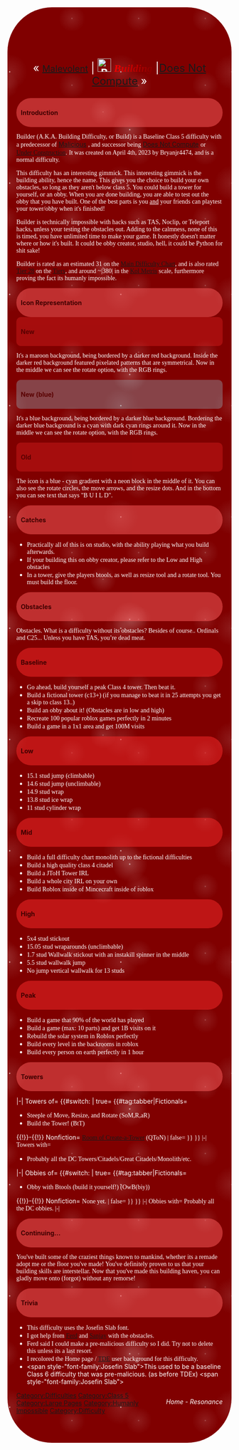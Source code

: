 {{DISPLAYTITLE:<span style="font-weight:bold;font-size:100%;background:-webkit-linear-gradient(330deg, red, maroon);-webkit-background-clip:text;-webkit-text-fill-color:transparent;"><span style="font-family:Josefin Slab">''Building''</span></span>}}
<div style="background-color:maroon;background-image:
radial-gradient(white, rgba(255,255,255,.2) 2px, transparent 40px),
radial-gradient(white, rgba(255,255,255,.15) 1px, transparent 30px),
radial-gradient(white, rgba(255,255,255,.1) 2px, transparent 40px),
radial-gradient(rgba(255,255,255,.4), rgba(255,255,255,.1) 2px, transparent 30px);
background-size: 550px 550px, 350px 350px, 250px 250px, 150px 150px;
background-position: 0 0, 40px 60px, 130px 270px, 70px 100px; color: white;padding: 50px 20px; border-radius: 100px 100px"> <big><big><big><center><b></b></center></big></big></big>
{{Scrollbox|Notices='''Notice Scrollbox'''
{{Large Page|reason= ~10k bytes of information provided in the page}}
{{Humanly Impossible}}
}}

<br />

<font size="5"><center>« <small>[[Malevolent]]</small> | <u>'''[[File:BuildingNew.png|30px|frameless]]'''</u> <span style="font-weight:bold;font-size:100%;background:-webkit-linear-gradient(330deg, red, maroon);-webkit-background-clip:text;-webkit-text-fill-color:transparent;"><span style="font-family:Josefin Slab">''Building''</span></span> |[[Does Not Compute]] »</center></font>


<div style="background:#ff5e5e; color:black;border-radius: 40px; padding: 10px 10px; opacity: 50%"><b>Introduction</b></div>

{{NewDifficultyInfobox|image1=<gallery>
BuildingNew.png|New
BuildingNewButBlue.webp|New (blue)
Build.png|Old
</gallery>|class=[[:Category:Class 5|Baseline Class 5]]|previous=[[File:Malicious.png|25px]] [[w:c:jtohs-hardest-towers:Malicious|Malicious]]|next=[[File:DoesNotComputeNew.png|25px]] [[Does Not Compute]]|decal_id=17359543015|creator(s)=[[User:Bryanjr7747|Bryan]]|full_name=Building Difficulty|date_added=4/8/2023|hex_color=theres too much|title1=<span style="font-weight:bold;font-size:100%;background:-webkit-linear-gradient(330deg, red, maroon);-webkit-background-clip:text;-webkit-text-fill-color:transparent;"><span style="font-family:Josefin Slab">''Building''</span></span>|type=Normal|caption1=With Btools on your side, you're destined to win!|original_class=Class 5|original_name=DIY difficukty|official_music(s)=* HOME - Resonance|previous_class(es)=5, 8, 3|previous_name=there wasnt|revamp_date=maybe maybe not|class_range=Baseline|difficulty_range=Baseline to Peak|rbg_color=Theres too much|prior_previous=*[[File:F I G H T.png|30px]] [[User blog:EpicTheGamer2014/Fighter|Fighter]] (As A Sub Difficulty)|prior_next=[[File:Mosaic.png|30px]] [[User blog:EpicTheGamer2014/Mosaic|Mosaic]]|previous_sub_difficulty(ies)=There isnt even a sub|rating=31|alt_next=[[File:Under construction detailed.png|25px]] [[Under Construction]] (sub difficulty)|sub_difficulty(ies)=[[Under Construction]]|alt_previous=[[File:Malevolence.png|25px]] [[Malevolent]]}}

<span style="font-family:Josefin Slab">Builder (A.K.A. Building Difficulty, or Build) is a Baseline Class 5 difficulty with a predecessor of</span> [[w:c:jtohs-hardest-towers:Malicious|Malicious]] <span style="font-family:Josefin Slab">, and successor being</span> [[Does Not Compute]] <span style="font-family:Josefin Slab">or [[Under Construction]].</span> <span style="font-family:Josefin Slab">It was created on April 4th, 2023 by Bryanjr4474, and is a normal difficulty.</span>

<span style="font-family:Josefin Slab">This difficulty has an interesting gimmick. This interesting gimmick is the building ability, hence the name. This gives you the choice to build your own obstacles, so long as they aren't below class 5. You could build a tower for yourself, or an obby. When you are done building, you are able to test out the obby that you have built. One of the best parts is you <u>and</u> your friends can playtest your tower/obby when it's finished!</span>

<span style="font-family:Josefin Slab">Builder is technically impossible with hacks such as TAS, Noclip, or Teleport hacks, unless your testing the obstacles out. Adding to the calmness, none of this is timed, you have unlimited time to make your game. It honestly doesn't matter where or how it's built. It could be obby creator, studio, hell, it could be Python for shit sake!
</span>

<span style="font-family:Josefin Slab">Builder is rated as an estimated 31 on the [[Main Difficulty Chart]], and is also rated [[Unofficial Tiers|Tier 28]] on the [[Tiers]],  and around ~|380| in the [[Metris|Kol Metris]] scale, furthermore proving the fact its humanly impossible.</span>
<div style="background:#ff5e5e; color:black;border-radius: 40px; padding: 10px 10px; opacity: 50%"><b>Icon Representation</b></div>
<div style="background:#fc2b2b; color:black;border-radius: 10px; padding: 10px 10px; opacity: 30%"><b>New</b></div>
<span style="font-family:Josefin Slab">It's a maroon  background, being bordered by a darker red background. Inside the darker red background featured pixelated patterns that are symmetrical. Now in the middle we can see the rotate option, with the RGB rings.
<div style="background:#95dded; color:black;border-radius: 10px; padding: 10px 10px; opacity: 30%"><b>New (blue)</b></div>
<span style="font-family:Josefin Slab">It's a blue background, being bordered by a darker blue background. Bordering the darker blue background is a cyan with dark cyan rings around it. Now in the middle we can see the rotate option, with the RGB rings.
<div style="background:#fc2b2b; color:black;border-radius: 10px; padding: 10px 10px; opacity: 30%"><b>Old</b></div>
<span style="font-family:Josefin Slab">The icon is a blue - cyan gradient with a neon block in the middle of it. You can also see the rotate circles, the move arrows, and the resize dots. And in the bottom you can see text that says "B U I L D".
<div style="background:#ff5e5e; color:black;border-radius: 40px; padding: 10px 10px; opacity: 50%"><b>Catches</b></div>
*<span style="font-family:Josefin Slab">Practically all of this is on studio, with the ability playing what you build afterwards.
*<span style="font-family:Josefin Slab">If your building this on obby creator, please refer to the Low and High obstacles
*<span style="font-family:Josefin Slab">In a tower, give the players btools, as well as resize tool and a rotate tool. You must build the floor.
<div style="background:#ff5e5e; color:black;border-radius: 40px; padding: 10px 10px; opacity: 50%"><b>Obstacles</b></div>
<span style="font-family:Josefin Slab">Obstacles. What is a difficulty without its obstacles? Besides of course.. Ordinals and C25... Unless you have TAS, you’re dead meat.
<div style="background:#fc2b2b; color:black;border-radius: 40px; padding: 10px 10px; opacity: 50%"><b>Baseline</b></div>
*<span style="font-family:Josefin Slab">Go ahead, build yourself a peak Class 4 tower. Then beat it.
*<span style="font-family:Josefin Slab">Build a fictional tower (c13+) (if you manage to beat it in 25 attempts you get a skip to class 13..)
*<span style="font-family:Josefin Slab">Build an obby about it! (Obstacles are in low and high)
*<span style="font-family:Josefin Slab">Recreate 100 popular roblox games perfectly in 2 minutes
*<span style="font-family:Josefin Slab">Build a game in a 1x1 area and get 100M visits
<div style="background:#fc2b2b; color:black;border-radius: 40px; padding: 10px 10px; opacity: 50%"><b>Low</b></div>
*<span style="font-family:Josefin Slab">15.1 stud jump (climbable)
*<span style="font-family:Josefin Slab">14.6 stud jump (unclimbable)
*<span style="font-family:Josefin Slab">14.9 stud wrap
*<span style="font-family:Josefin Slab">13.8 stud ice wrap
*<span style="font-family:Josefin Slab">11 stud cylinder wrap
<div style="background:#fc2b2b; color:black;border-radius: 40px; padding: 10px 10px; opacity: 50%"><b>Mid</b></div>
*<span style="font-family:Josefin Slab">Build a full difficulty chart monolith up to the fictional difficulties
*<span style="font-family:Josefin Slab">Build a high quality class 4 citadel
*<span style="font-family:Josefin Slab">Build a JToH Tower IRL
*<span style="font-family:Josefin Slab">Build a whole city IRL on your own
*<span style="font-family:Josefin Slab">Build Roblox inside of Mincecraft inside of roblox
<div style="background:#fc2b2b; color:black;border-radius: 40px; padding: 10px 10px; opacity: 50%"><b>High</b></div>
*<span style="font-family:Josefin Slab">5x4 stud stickout
*<span style="font-family:Josefin Slab">15.05 stud wraparounds (unclimbable)
*<span style="font-family:Josefin Slab">1.7 stud Wallwalk stickout with an instakill spinner in the middle
*<span style="font-family:Josefin Slab">5.5 stud wallwalk jump
*<span style="font-family:Josefin Slab">No jump vertical wallwalk for 13 studs
<div style="background:#fc2b2b; color:black;border-radius: 40px; padding: 10px 10px; opacity: 50%"><b>Peak</b></div>
*<span style="font-family:Josefin Slab">Build a game that 90% of the world has played
*<span style="font-family:Josefin Slab">Build a game (max: 10 parts) and get 1B visits on it
*<span style="font-family:Josefin Slab">Rebuild the solar system in Roblox perfectly
*<span style="font-family:Josefin Slab">Build every level in the backrooms in roblox
*<span style="font-family:Josefin Slab">Build every person on earth perfectly in 1 hour
<div style="background:#ff5e5e; color:black;border-radius: 40px; padding: 10px 10px; opacity: 50%"><b>Towers</b></div>
<tabber>
|-|
Towers of=
{{#switch: {{{subsections 1|true}}}
| true=
{{#tag:tabber|Fictionals=
*<span style="font-family:Josefin Slab">Steeple of Move, Resize, and Rotate (SoM,R,aR)
*<span style="font-family:Josefin Slab">Build the Tower! (BtT)
{{!}}-{{!}}
Nonfiction=
<span style="font-family:Josefin Slab">[https://www.roblox.com/games/10406214285/Quasis-Towers-of-Nonsense Room of Create-a-Tower] (QToN)
| false= 
}}
}}
|-|
Towers with=
*<span style="font-family:Josefin Slab">Probably all the DC Towers/Citadels/Great Citadels/Monolith/etc.
|-|
Obbies of=
{{#switch: {{{subsections 1|true}}}
| true=
{{#tag:tabber|Fictionals=
*<span style="font-family:Josefin Slab">Obby with Btools (build it yourself!) (OwB(biy))
{{!}}-{{!}}
Nonfiction=
<span style="font-family:Josefin Slab">None yet.
| false= 
}}
}}
|-|
Obbies with=
<span style="font-family:Josefin Slab">Probably all the DC obbies.
|-|
</tabber>
<div style="background:#ff5e5e; color:black;border-radius: 40px; padding: 10px 10px; opacity: 50%"><b>Continuing...</b></div>
<span style="font-family:Josefin Slab">You've built some of the craziest things known to mankind, whether its a remade adopt me or the floor you've made! You've definitely proven to us that your building skills are interstellar. Now that you've made this building haven, you can gladly move onto (forgot) without any remorse!
<div style="background:#ff5e5e; color:black;border-radius: 40px; padding: 10px 10px; opacity: 50%"><b>Trivia</b></div>
*<span style="font-family:Josefin Slab">This difficulty uses the Josefin Slab font.
*<span style="font-family:Josefin Slab">I got help from [[User:Ferdinandloveslegs|Ferd]] and [[User:Sanjay2133|Sanjay]] with the obstacles.
*<span style="font-family:Josefin Slab">Ferd said I could make a pre-malicious difficulty so I did. Try not to delete this unless its a last resort.
*<span style="font-family:Josefin Slab">I recolored the Home page / [[User:The Difficulty Enthusiast|TDE]] user background for this difficulty.
*<span style-"font-family:Josefin Slab">This used to be a baseline Class 6 difficulty that was pre-malicious. (as before TDEx)      [[Category:Difficulties]]      [[Category:Class 5]]  {{DifficultiesNavbox}}<span style-"font-family:Josefin Slab">[[Category:Large Pages]]   

<div class="html5audio" style="clear:both;float:right;" data-file="https://static.wikia.nocookie.net/jtohs-joke-towers/images/e/ec/HOME_-_Resonance.mp3" data-volume="0.1" data-download="false" data-preload="metadata" data-options="autoplay,loop">''Home - Resonance''</div>
[[Category:Humanly Impossible]]
[[Category:Difficulty]]